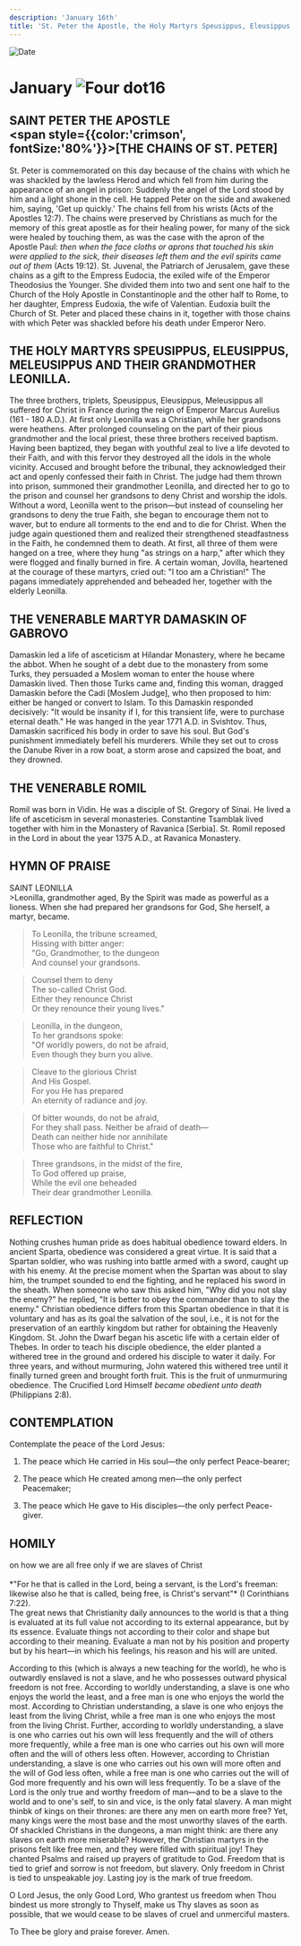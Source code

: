 ```yaml
---
description: 'January 16th'
title: 'St. Peter the Apostle, the Holy Martyrs Speusippus, Eleusippus, Meleusippus and their Grandmother Leonilla'
---
```


<RunningHead />
<Image src="/title-imprint.png" height={68} width={50} alt="Date" className="title-imprint"/>

# <div id="date">January <Image className="four-dot" src="/four-dot.png" height={15} width={15} alt="Four dot" />16</div>

## SAINT PETER THE APOSTLE <br /><span style={{color:'crimson', fontSize:'80%'}}>[THE CHAINS OF ST. PETER]</span>

St. Peter is commemorated on this day because of the chains with which he was shackled by the lawless Herod and which fell from him during the appearance of an angel in prison: Suddenly the angel of the Lord stood by him and a light shone in the cell. He tapped Peter on the side and awakened him, saying, 'Get up quickly.' The chains fell from his wrists (Acts of the Apostles 12:7). The chains were preserved by Christians as much for the memory of this great apostle as for their healing power, for many of the sick were healed by touching them, as was the case with the apron of the Apostle Paul: *then when the face cloths or aprons that touched his skin were applied to the sick, their diseases left them and the evil spirits came out of them* (Acts 19:12). St. Juvenal, the Patriarch of Jerusalem, gave these chains as a gift to the Empress Eudocia, the exiled wife of the Emperor Theodosius the Younger. She divided them into two and sent one half to the Church of the Holy Apostle in Constantinople and the other half to Rome, to her daughter, Empress Eudoxia, the wife of Valentian. Eudoxia built the Church of St. Peter and placed these chains in it, together with those chains with which Peter was shackled before his death under Emperor Nero.

## THE HOLY MARTYRS SPEUSIPPUS, ELEUSIPPUS, MELEUSIPPUS AND THEIR GRANDMOTHER LEONILLA.

The three brothers, triplets, Speusippus, Eleusippus, Meleusippus all suffered for Christ in France during the reign of Emperor Marcus Aurelius (161 - 180 A.D.). At first only Leonilla was a Christian, while her grandsons were heathens. After prolonged counseling on the part of their pious grandmother and the local priest, these three brothers received baptism. Having been baptized, they began with youthful zeal to live a life devoted to their Faith, and with this fervor they destroyed all the idols in the whole vicinity. Accused and brought before the tribunal, they acknowledged their act and openly confessed their faith in Christ. The judge had them thrown into prison, summoned their grandmother Leonilla, and directed her to go to the prison and counsel her grandsons to deny Christ and worship the idols. Without a word, Leonilla went to the prison—but instead of counseling her grandsons to deny the true Faith, she began to encourage them not to waver, but to endure all torments to the end and to die for Christ. When the judge again questioned them and realized their strengthened steadfastness in the Faith, he condemned them to death. At first, all three of them were hanged on a tree, where they hung "as strings on a harp," after which they were flogged and finally burned in fire. A certain woman, Jovilla, heartened at the courage of these martyrs, cried out: "I too am a Christian!" The pagans immediately apprehended and beheaded her, together with the elderly Leonilla.

## THE VENERABLE MARTYR DAMASKIN OF GABROVO

Damaskin led a life of asceticism at Hilandar Monastery, where he became the abbot. When he sought of a debt due to the monastery from some Turks, they persuaded a Moslem woman to enter the house where Damaskin lived. Then those Turks came and, finding this woman, dragged Damaskin before the Cadi [Moslem Judge], who then proposed to him: either be hanged or convert to Islam. To this Damaskin responded decisively: "It would be insanity if I, for this transient life, were to purchase eternal death." He was hanged in the year 1771 A.D. in Svishtov. Thus, Damaskin sacrificed his body in order to save his soul. But God's punishment immediately befell his murderers. While they set out to cross the Danube River in a row boat, a storm arose and capsized the boat, and they drowned.

## THE VENERABLE ROMIL

Romil was born in Vidin. He was a disciple of St. Gregory of Sinai. He lived a life of asceticism in several monasteries. Constantine Tsamblak lived together with him in the Monastery of Ravanica [Serbia]. St. Romil reposed in the Lord in about the year 1375 A.D., at Ravanica Monastery.


## HYMN OF PRAISE
<div style={{textAlign:'center', color:'crimson', fontWeight:'bold'}}>
SAINT LEONILLA
</div>
>Leonilla, grandmother aged,  
By the Spirit was made as powerful as a lioness.  
When she had prepared her grandsons for God,  
She herself, a martyr, became.  

>To Leonilla, the tribune screamed,  
Hissing with bitter anger:  
"Go, Grandmother, to the dungeon  
And counsel your grandsons.  

>Counsel them to deny  
The so-called Christ God.  
Either they renounce Christ  
Or they renounce their young lives."  

>Leonilla, in the dungeon,  
To her grandsons spoke:  
"Of worldly powers, do not be afraid,  
Even though they burn you alive.  

>Cleave to the glorious Christ  
And His Gospel.  
For you He has prepared  
An eternity of radiance and joy.  

>Of bitter wounds, do not be afraid,  
For they shall pass. Neither be afraid of death—  
Death can neither hide nor annihilate  
Those who are faithful to Christ."  

>Three grandsons, in the midst of the fire,  
To God offered up praise,  
While the evil one beheaded  
Their dear grandmother Leonilla.  


## REFLECTION

Nothing crushes human pride as does habitual obedience toward elders. In ancient Sparta, obedience was considered a great virtue. It is said that a Spartan soldier, who was rushing into battle armed with a sword, caught up with his enemy. At the precise moment when the Spartan was about to slay him, the trumpet sounded to end the fighting, and he replaced his sword in the sheath. When someone who saw this asked him, "Why did you not slay the enemy?" he replied, "It is better to obey the commander than to slay the enemy." Christian obedience differs from this Spartan obedience in that it is voluntary and has as its goal the salvation of the soul, i.e., it is not for the preservation of an earthly kingdom but rather for obtaining the Heavenly Kingdom. St. John the Dwarf began his ascetic life with a certain elder of Thebes. In order to teach his disciple obedience, the elder planted a withered tree in the ground and ordered his disciple to water it daily. For three years, and without murmuring, John watered this withered tree until it finally turned green and brought forth fruit. This is the fruit of unmurmuring obedience. The Crucified Lord Himself *became obedient unto death* (Philippians 2:8).

 

## CONTEMPLATION
Contemplate the peace of the Lord Jesus:

1. The peace which He carried in His soul—the only perfect Peace-bearer;

2. The peace which He created among men—the only perfect Peacemaker;

3. The peace which He gave to His disciples—the only perfect Peace-giver.



## HOMILY
<div style={{textAlign:'center', color:'crimson', fontWeight:'bold'}}>
on how we are all free only if we are slaves of Christ
</div><br /><div style={{textAlign:'right'}}>
*"For he that is called in the Lord, being a servant, is the Lord's freeman: likewise also he that is called, being free, is Christ's servant"* (I Corinthians 7:22).
</div>
The great news that Christianity daily announces to the world is that a thing is evaluated at its full value not according to its external appearance, but by its essence. Evaluate things not according to their color and shape but according to their meaning. Evaluate a man not by his position and property but by his heart—in which his feelings, his reason and his will are united.

According to this (which is always a new teaching for the world), he who is outwardly enslaved is not a slave, and he who possesses outward physical freedom is not free. According to worldly understanding, a slave is one who enjoys the world the least, and a free man is one who enjoys the world the most. According to Christian understanding, a slave is one who enjoys the least from the living Christ, while a free man is one who enjoys the most from the living Christ. Further, according to worldly understanding, a slave is one who carries out his own will less frequently and the will of others more frequently, while a free man is one who carries out his own will more often and the will of others less often. However, according to Christian understanding, a slave is one who carries out his own will more often and the will of God less often, while a free man is one who carries out the will of God more frequently and his own will less frequently. To be a slave of the Lord is the only true and worthy freedom of man—and to be a slave to the world and to one's self, to sin and vice, is the only fatal slavery. A man might thinbk of kings on their thrones: are there any men on earth more free? Yet, many kings were the most base and the most unworthy slaves of the earth. Of shackled Christians in the dungeons, a man might think: are there any slaves on earth more miserable? However, the Christian martyrs in the prisons felt like free men, and they were filled with spiritual joy! They chanted Psalms and raised up prayers of gratitude to God. Freedom that is tied to grief and sorrow is not freedom, but slavery. Only freedom in Christ is tied to unspeakable joy. Lasting joy is the mark of true freedom.

O Lord Jesus, the only Good Lord, Who grantest us freedom when Thou bindest us more strongly to Thyself, make us Thy slaves as soon as possible, that we would cease to be slaves of cruel and unmerciful masters.

To Thee be glory and praise forever. Amen.